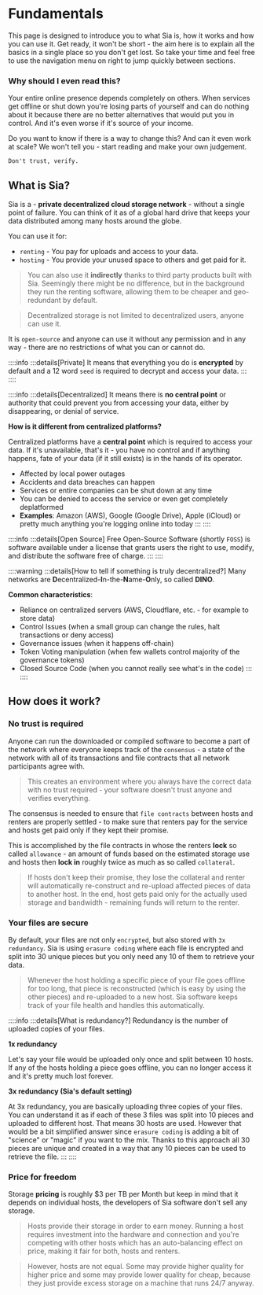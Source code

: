 # Fundamentals

This page is designed to introduce you to what Sia is, how it works and how you can use it. Get ready, it won't be short - the aim here is to explain all the basics in a single place so you don't get lost. So take your time and feel free to use the navigation menu on right to jump quickly between sections.

### Why should I even read this?
Your entire online presence depends completely on others. When services get offline or shut down you're losing parts of yourself and can do nothing about it because there are no better alternatives that would put you in control. And it's even worse if it's source of your income.

Do you want to know if there is a way to change this? And can it even work at scale? We won't tell you - start reading and make your own judgement.

`Don't trust, verify.`



## What is Sia?
Sia is a - **private decentralized cloud storage network** - without a single point of failure. You can think of it as of a global hard drive that keeps your data distributed among many hosts around the globe.

You can use it for:
- `renting` - You pay for uploads and access to your data.
- `hosting` - You provide your unused space to others and get paid for it.

> You can also use it **indirectly** thanks to third party products built with Sia. Seemingly there might be no difference, but in the background they run the renting software, allowing them to be cheaper and geo-redundant by default.

> Decentralized storage is not limited to decentralized users, anyone can use it.

It is `open-source` and anyone can use it without any permission and in any way - there are no restrictions of what you can or cannot do.


::::info
:::details[Private]
It means that everything you do is **encrypted** by default and a 12 word `seed` is required to decrypt and access your data. 
:::
::::

::::info
:::details[Decentralized]
It means there is **no central point** or authority that could prevent you from accessing your data, either by disappearing, or denial of service.

**How is it different from centralized platforms?**

Centralized platforms have a **central point** which is required to access your data. If it's unavailable, that's it - you have no control and if anything happens, fate of your data (if it still exists) is in the hands of its operator.
- Affected by local power outages
- Accidents and data breaches can happen
- Services or entire companies can be shut down at any time
- You can be denied to access the service or even get completely deplatformed
- **Examples**: Amazon (AWS), Google (Google Drive), Apple (iCloud) or pretty much anything you're logging online into today
:::
::::

::::info
:::details[Open Source]
Free Open-Source Software (shortly `FOSS`) is software available under a license that grants users the right to use, modify, and distribute the software free of charge.
:::
::::

::::warning
:::details[How to tell if something is truly decentralized?]
Many networks are **D**ecentralized-**I**n-the-**N**ame-**O**nly, so called **DINO**. 

**Common characteristics**:
- Reliance on centralized servers (AWS, Cloudflare, etc. - for example to store data)
- Control Issues (when a small group can change the rules, halt transactions or deny access)
- Governance issues (when it happens off-chain)
- Token Voting manipulation (when few wallets control majority of the governance tokens)
- Closed Source Code (when you cannot really see what's in the code)
:::
::::

## How does it work?

### No trust is required

Anyone can run the downloaded or compiled software to become a part of the network where everyone keeps track of the `consensus` - a state of the network with all of its transactions and file contracts that all network participants agree with.

> This creates an environment where you always have the correct data with no trust required - your software doesn't trust anyone and verifies everything.

The consensus is needed to ensure that `file contracts` between hosts and renters are properly settled - to make sure that renters pay for the service and hosts get paid only if they kept their promise.

This is accomplished by the file contracts in whose the renters **lock** so called `allowance` - an amount of funds based on the estimated storage use and hosts then **lock in** roughly twice as much as so called `collateral`.

> If hosts don't keep their promise, they lose the collateral and renter will automatically re-construct and re-upload affected pieces of data to another host. In the end, host gets paid only for the actually used storage and bandwidth - remaining funds will return to the renter.


### Your files are secure

By default, your files are not only `encrypted`, but also stored with `3x redundancy`. Sia is using `erasure coding` where each file is encrypted and split into 30 unique pieces but you only need any 10 of them to retrieve your data.

> Whenever the host holding a specific piece of your file goes offline for too long, that piece is reconstructed (which is easy by using the other pieces) and re-uploaded to a new host. Sia software keeps track of your file health and handles this automatically. 

::::info
:::details[What is redundancy?]
Redundancy is the number of uploaded copies of your files.

**1x redundancy**

Let's say your file would be uploaded only once and split between 10 hosts. If any of the hosts holding a piece goes offline, you can no longer access it and it's pretty much lost forever.

**3x redundancy (Sia's default setting)**

At 3x redundancy, you are basically uploading three copies of your files. You can understand it as if each of these 3 files was split into 10 pieces and uploaded to different host. That means 30 hosts are used.
However that would be a bit simplified answer since `erasure coding` is adding a bit of "science" or "magic" if you want to the mix. Thanks to this approach all 30 pieces are unique and created in a way that any 10 pieces can be used to retrieve the file.
:::
::::


### Price for freedom

Storage **pricing** is roughly $3 per TB per Month but keep in mind that it depends on individual hosts, the developers of Sia software don't sell any storage.
> Hosts provide their storage in order to earn money. Running a host requires investment into the hardware and connection and you're competing with other hosts which has an auto-balancing effect on price, making it fair for both, hosts and renters.

> However, hosts are not equal. Some may provide higher quality for higher price and some may provide lower quality for cheap, because they just provide excess storage on a machine that runs 24/7 anyway.